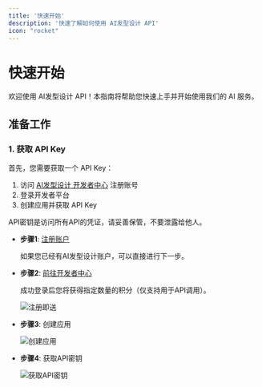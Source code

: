 ```yaml
---
title: '快速开始'
description: '快速了解如何使用 AI发型设计 API'
icon: "rocket"
---
```


# 快速开始

欢迎使用 AI发型设计 API！本指南将帮助您快速上手并开始使用我们的 AI 服务。

## 准备工作

### 1. 获取 API Key

首先，您需要获取一个 API Key：

1. 访问 [AI发型设计 开发者中心](https://www.aihairstyle.cn/developer-platform) 注册账号
2. 登录开发者平台
3. 创建应用并获取 API Key

<Warning>
  API密钥是访问所有API的凭证，请妥善保管，不要泄露给他人。
</Warning>

- **步骤1**: <a href="https://www.aihairstyle.cn?source=dev" target="_blank">注册账户</a>

  如果您已经有AI发型设计账户，可以直接进行下一步。

- **步骤2**: <a href="https://www.haristyle.cn/developer-platform" target="_blank">前往开发者中心</a>

  成功登录后您将获得指定数量的积分（仅支持用于API调用）。

  ![注册即送](/images/dev/1.webp)


- **步骤3**: 创建应用

  ![创建应用](/images/dev/2.webp)

- **步骤4**: 获取API密钥

  ![获取API密钥](/images/dev/3.webp)
